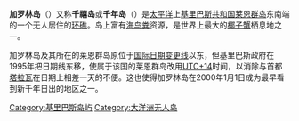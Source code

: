 {{unreferenced|time=2010-12-12T01:06:02+00:00}}
{{Infobox Islands
| name             = 加罗林岛
| image name       = NASA-CarolineAtoll.jpg
| image caption    = 
| image size       = 100px
| locator map      = Kiribati-Caroline-highlighted.PNG
| map_custom       = 
| native name      = ''Caroline Island''
| native name link = 
| nickname         = 
| location         = [[太平洋|太平洋]]
| coordinates      = {{coord|9|56|13.13|S|150|12|41.40|W|}}
| area             = 24 平方公里
| country = Kiribati
| additional info  =
}}
'''加罗林岛'''（{{lang-en|Caroline Island}}）又称'''千禧岛'''或'''千年岛'''（{{lang-en|Millennium Island}}）是[[太平洋|太平洋]]上[[基里巴斯共和国|基里巴斯共和国]][[莱恩群岛|莱恩群岛]]东南端的一个无人居住的[[环礁|环礁]]。岛上富有[[海鸟粪|海鸟粪]]资源，是世界上最大的[[椰子蟹|椰子蟹]]栖息地之一。

加罗林岛及其所在的莱恩群岛原位于[[国际日期变更线|国际日期变更线]]以东，但基里巴斯政府在1995年把日期线东移，使属于该国的莱恩群岛改用[[UTC+14|UTC+14]]时间，以消除与首都[[塔拉瓦|塔拉瓦]]在日期上相差一天的不便。这也使得加罗林岛在2000年1月1日成为最早看到新千年日出的地区之一。

[[Category:基里巴斯岛屿|Category:基里巴斯岛屿]]
[[Category:大洋洲无人岛|Category:大洋洲无人岛]]